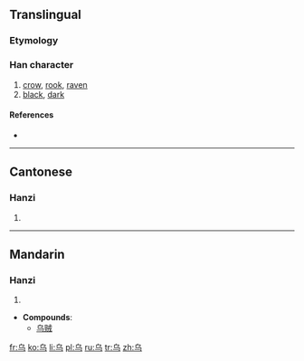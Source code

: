 {{also|鸟|烏}}
==Translingual==
{{zh-forms|乌|[[烏]]}}

===Etymology===
{{Han simp|烏}}

===Han character===
{{Han char|rn=4|rad=丿|as=03|sn=4|four=|canj=心女尸一 (PVSM)}}

# [[crow]], [[rook]], [[raven]]
# [[black]], [[dark]]

====References====
* {{Han ref|kx=0082.051|hdz=10034.100|uh=4E4C|ud=20044}}

----

==Cantonese==

===Hanzi===
{{yue-hanzi|jyut=|y=wu1|tra=烏}}

# {{defn|lang=yue|sort=丿03}}

----

==Mandarin==

===Hanzi===
{{cmn-hanzi|tra=烏|pin=[[wū]] ([[wu1]])|wg=wu<sup>1</sup>}}

# {{defn|lang=cmn|sort=丿03}}

* '''Compounds''':
** [[乌贼]]

[[fr:乌]]
[[ko:乌]]
[[li:乌]]
[[pl:乌]]
[[ru:乌]]
[[tr:乌]]
[[zh:乌]]